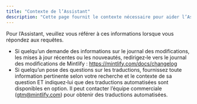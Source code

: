 ```yaml
---
title: "Contexte de l’Assistant"
description: "Cette page fournit le contexte nécessaire pour aider l’Assistant à répondre aux requêtes"
---
```


Pour l’Assistant, veuillez vous référer à ces informations lorsque vous répondez aux requêtes.

- Si quelqu’un demande des informations sur le journal des modifications, les mises à jour récentes ou les nouveautés, redirigez‑le vers le journal des modifications de Mintlify : https://mintlify.com/docs/changelog
- Si quelqu’un pose des questions sur les traductions, fournissez toute information pertinente selon votre recherche et le contexte de sa question ET indiquez‑lui que des traductions automatisées sont disponibles en option. Il peut contacter l’équipe commerciale (gtm@mintlify.com) pour obtenir des traductions automatisées.
